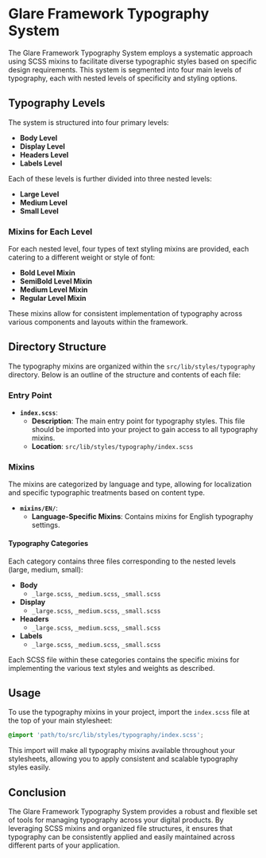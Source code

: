

<Meta title="Styles/Typography" />

# Glare Framework Typography System

The Glare Framework Typography System employs a systematic approach using SCSS mixins to facilitate diverse typographic styles based on specific design requirements. This system is segmented into four main levels of typography, each with nested levels of specificity and styling options.

## Typography Levels

The system is structured into four primary levels:

- **Body Level**
- **Display Level**
- **Headers Level**
- **Labels Level**

Each of these levels is further divided into three nested levels:

- **Large Level**
- **Medium Level**
- **Small Level**

### Mixins for Each Level

For each nested level, four types of text styling mixins are provided, each catering to a different weight or style of font:

- **Bold Level Mixin**
- **SemiBold Level Mixin**
- **Medium Level Mixin**
- **Regular Level Mixin**

These mixins allow for consistent implementation of typography across various components and layouts within the framework.

## Directory Structure

The typography mixins are organized within the `src/lib/styles/typography` directory. Below is an outline of the structure and contents of each file:

### Entry Point

- **`index.scss`**:
  - **Description**: The main entry point for typography styles. This file should be imported into your project to gain access to all typography mixins.
  - **Location**: `src/lib/styles/typography/index.scss`

### Mixins

The mixins are categorized by language and type, allowing for localization and specific typographic treatments based on content type.

- **`mixins/EN/`**:
  - **Language-Specific Mixins**: Contains mixins for English typography settings.

#### Typography Categories

Each category contains three files corresponding to the nested levels (large, medium, small):

- **Body**
  - `_large.scss`, `_medium.scss`, `_small.scss`
- **Display**
  - `_large.scss`, `_medium.scss`, `_small.scss`
- **Headers**
  - `_large.scss`, `_medium.scss`, `_small.scss`
- **Labels**
  - `_large.scss`, `_medium.scss`, `_small.scss`

Each SCSS file within these categories contains the specific mixins for implementing the various text styles and weights as described.

## Usage

To use the typography mixins in your project, import the `index.scss` file at the top of your main stylesheet:

```scss
@import 'path/to/src/lib/styles/typography/index.scss';
```

This import will make all typography mixins available throughout your stylesheets, allowing you to apply consistent and scalable typography styles easily.

## Conclusion

The Glare Framework Typography System provides a robust and flexible set of tools for managing typography across your digital products. By leveraging SCSS mixins and organized file structures, it ensures that typography can be consistently applied and easily maintained across different parts of your application.